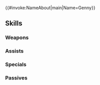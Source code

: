 {{#invoke:NameAbout|main|Name=Genny}}{{HeroPage Tabs}}
{{Hero Infobox
|Name=Genny
|Title=Endearing Ally
|artist=アマガイタロー
|GrowthModifier=None
|WeaponType=Colorless Staff
|MoveType=Infantry
|Origin=Fire Emblem Echoes: Shadows of Valentia
|Gender=Female
|actorEN=Claudia Lenz
|actorJP=堀中優希
|releaseDate=May 15, 2017
|poolDate=May 30, 2017
|randomStartTime=2017-05-29T07:00:00Z
|poolRarities=5
|TagID=ジェニー
|InternalID=130
|cv1=2
|cv2=200400
|description=A meek young cleric from Novis. Likes to write her own stories. Appears in Fire Emblem Echoes: Shadows of Valentia.
|Properties=specRate_201904
}}
{{Stats Page
|Lv1HP=17|Lv1ATK=9|Lv1SPD=6|Lv1DEF=4|Lv1RES=8
|GRHP=35|GRATK=60|GRSPD=45|GRDEF=40|GRRES=60
}}
==Skills==
===Weapons===
{{Weapons Table
|weapon1=Assault
|weapon1Unlock=1
|weapon2=Gravity
|weapon2Unlock=3
|weapon3=Gravity+
|weapon3Unlock=5
|weapon4=Springtime Staff
|weapon4Unlock=5
}}

===Assists===
{{Assists Table
|assist1=Heal
|assist1Default=1
|assist1Unlock=1
|assist2=Mend
|assist2Default=3
|assist2Unlock=2
|assist3=Physic
|assist3Default=5
|assist3Unlock=4
|assist4=Physic+
|assist4Unlock=5
}}
===Specials===
{{Specials Table
|special1=Imbue
|special1Default=4
|special1Unlock=2
|special2=Heavenly Light
|special2Default=5
|special2Unlock=3
}}
===Passives===
{{Passives Table
|passiveB1=Wrathful Staff 1
|passiveB2=Wrathful Staff 2
|passiveB3=Wrathful Staff 3
|passiveB1Unlock=3
|passiveB2Unlock=4
|passiveB3Unlock=5
}}
{{Heroes Navbox}}